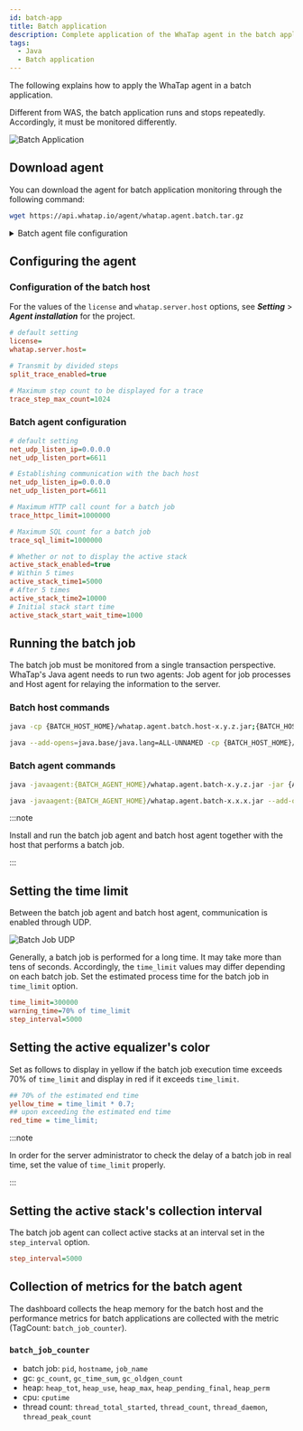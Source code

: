 ```yaml
---
id: batch-app
title: Batch application
description: Complete application of the WhaTap agent in the batch application environment.
tags:
  - Java
  - Batch application
---
```


The following explains how to apply the WhaTap agent in a batch application. 

Different from WAS, the batch application runs and stops repeatedly. Accordingly, it must be monitored differently.

![Batch Application](/img/batch-app-intro.png)

## Download agent

You can download the agent for batch application monitoring through the following command:

```bash
wget https://api.whatap.io/agent/whatap.agent.batch.tar.gz
```

<details>
<summary>Batch agent file configuration</summary>

_whatap.agent.batch.tar.gz_

⎿ _whatap.agent-x.y.z.jar_: Java agent

⎿ _whatap.agent.batch.host-x.y.z.jar_: Batch host - Transmits data to the collection server.

⎿ _whatap.conf_: Batch host configuration file (If there is no file, create a new one to add the items for `license` and `whatap.server.host` in **_Setting_** > **_Agent installation_**.)

⎿ _agent/whatap.agent.batch-x.y.z.jar_: Batch agent - Transmits the collected application data to the batch host.

⎿ _agent/whatap.conf_: Batch agent configuration file

</details>

## Configuring the agent

### Configuration of the batch host

For the values of the `license` and `whatap.server.host` options, see **_Setting_** > **_Agent installation_** for the project.

```ini title='whatap.conf'
# default setting
license=
whatap.server.host=

# Transmit by divided steps
split_trace_enabled=true

# Maximum step count to be displayed for a trace
trace_step_max_count=1024
```

### Batch agent configuration

```ini title='agent/whatap.conf'
# default setting
net_udp_listen_ip=0.0.0.0
net_udp_listen_port=6611

# Establishing communication with the bach host
net_udp_listen_ip=0.0.0.0
net_udp_listen_port=6611

# Maximum HTTP call count for a batch job
trace_httpc_limit=1000000

# Maximum SQL count for a batch job
trace_sql_limit=1000000

# Whether or not to display the active stack
active_stack_enabled=true 
# Within 5 times
active_stack_time1=5000
# After 5 times
active_stack_time2=10000
# Initial stack start time
active_stack_start_wait_time=1000
```

## Running the batch job

The batch job must be monitored from a single transaction perspective. WhaTap's Java agent needs to run two agents: Job agent for job processes and Host agent for relaying the information to the server.

### Batch host commands

```bash title='Batch Host Agent'
java -cp {BATCH_HOST_HOME}/whatap.agent.batch.host-x.y.z.jar;{BATCH_HOST_HOME}/whatap.agent-x.y.z.jar -Dwhatap.name=batch whatap.agent.batch.App
```

```bash title='Batch Host Agent, Java 17 or later'
java --add-opens=java.base/java.lang=ALL-UNNAMED -cp {BATCH_HOST_HOME}/whatap.agent.batch.host-x.y.z.jar;{BATCH_HOST_HOME}/whatap.agent-x.y.z.jar -Dwhatap.name=batch whatap.agent.batch.App
```

### Batch agent commands

```bash title='Batch Agent'
java -javaagent:{BATCH_AGENT_HOME}/whatap.agent.batch-x.y.z.jar -jar {APP_PATH}/batch-application.jar
```

```bash title='Batch Agent, Java 17 or later'
java -javaagent:{BATCH_AGENT_HOME}/whatap.agent.batch-x.x.x.jar --add-opens=java.base/java.lang=ALL-UNNAMED -jar {APP_PATH}/batch-application.jar
```

:::note

Install and run the batch job agent and batch host agent together with the host that performs a batch job.

:::

## Setting the time limit

Between the batch job agent and batch host agent, communication is enabled through UDP.

![Batch Job UDP](/img/batch-app-udp.png)

Generally, a batch job is performed for a long time. It may take more than tens of seconds. Accordingly, the `time_limit` values may differ depending on each batch job. Set the estimated process time for the batch job in `time_limit` option.

```ini title=whatap.conf
time_limit=300000
warning_time=70% of time_limit
step_interval=5000
```

## Setting the active equalizer's color

Set as follows to display in yellow if the batch job execution time exceeds 70% of `time_limit` and display in red if it exceeds `time_limit`.

```ini title='whatap.conf' {2,4} showLineNumbers
## 70% of the estimated end time
yellow_time = time_limit * 0.7;
## upon exceeding the estimated end time
red_time = time_limit;
```

<ImgLang img='batch-app-timelimit.png' desc='Batch Job UDP' />

:::note

In order for the server administrator to check the delay of a batch job in real time, set the value of `time_limit` properly.

:::

## Setting the active stack's collection interval

The batch job agent can collect active stacks at an interval set in the `step_interval` option.

```ini title=whatap.conf
step_interval=5000
```

## Collection of metrics for the batch agent

The dashboard collects the heap memory for the batch host and the performance metrics for batch applications are collected with the metric (TagCount: `batch_job_counter`).

### `batch_job_counter`

- batch job: `pid`, `hostname`, `job_name`
- gc: `gc_count`, `gc_time_sum`, `gc_oldgen_count`
- heap: `heap_tot`, `heap_use`, `heap_max`, `heap_pending_final`, `heap_perm`
- cpu: `cputime`
- thread count: `thread_total_started`, `thread_count`, `thread_daemon`, `thread_peak_count`

